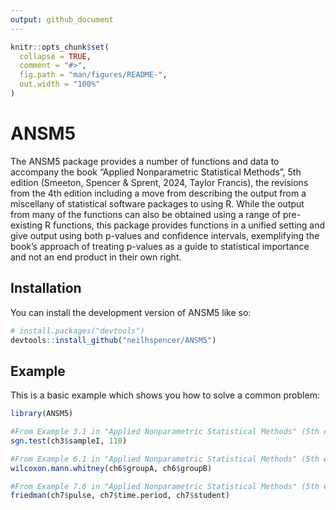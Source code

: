 ```yaml
---
output: github_document
---
```


<!-- README.md is generated from README.Rmd. Please edit that file -->

```r
knitr::opts_chunk$set(
  collapse = TRUE,
  comment = "#>",
  fig.path = "man/figures/README-",
  out.width = "100%"
)
```

# ANSM5

<!-- badges: start -->
<!-- badges: end -->

The ANSM5 package provides a number of functions and data to accompany the book "Applied Nonparametric Statistical Methods", 5th edition (Smeeton, Spencer & Sprent, 2024, Taylor Francis), the revisions from the 4th edition including a move from describing the output from a miscellany of statistical software packages to using R. While the output from many of the functions can also be obtained using a range of pre-existing R functions, this package provides functions in a unified setting and give output using both p-values and confidence intervals, exemplifying the book's approach of treating p-values as a guide to statistical importance and not an end product in their own right.

## Installation

You can install the development version of ANSM5 like so:

``` r
# install.packages("devtools")
devtools::install_github("neilhspencer/ANSM5")
```

## Example

This is a basic example which shows you how to solve a common problem:

```r
library(ANSM5)

#From Example 3.1 in "Applied Nonparametric Statistical Methods" (5th edition)
sgn.test(ch3$sampleI, 110)

#From Example 6.1 in "Applied Nonparametric Statistical Methods" (5th edition)
wilcoxon.mann.whitney(ch6$groupA, ch6$groupB)

#From Example 7.6 in "Applied Nonparametric Statistical Methods" (5th edition)
friedman(ch7$pulse, ch7$time.period, ch7$student)
```
